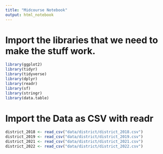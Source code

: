 ```yaml
---
title: "Midcourse Notebook"
output: html_notebook
---
```

# Import the libraries that we need to make the stuff work.
```r
library(ggplot2)
library(tidyr)
library(tidyverse)
library(dplyr)
library(readr)
library(sf)
library(stringr)
library(data.table)
```

# Import the Data as CSV with readr
```r
district_2018 <- read_csv("data/district/district_2018.csv")
district_2019 <- read_csv("data/district/district_2019.csv")
district_2021 <- read_csv("data/district/district_2021.csv")
district_2022 <- read_csv("data/district/district_2022.csv")

```

